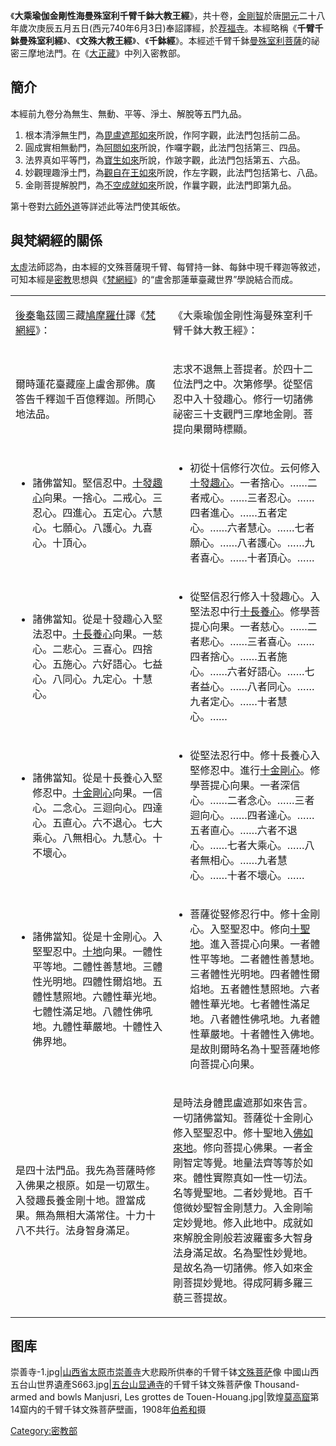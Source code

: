 {{汉传密宗}}
《'''大乘瑜伽金剛性海曼殊室利千臂千鉢大教王經'''》，共十卷，[[金剛智|金剛智]]於唐[[開元|開元]]二十八年歲次庚辰五月五日(西元740年6月3日)奉詔譯經，於[[荐福寺|荐福寺]]。本經略稱《'''千臂千鉢曼殊室利經'''》、《'''文殊大教王經'''》、《'''千鉢經'''》。本經述千臂千鉢[[文殊菩薩|曼殊室利菩薩]]的祕密三摩地法門。在《[[大正藏|大正藏]]》中列入密教部。

==簡介==
本經前九卷分為無生、無動、平等、淨土、解脫等五門九品。
#根本清淨無生門，為[[毘盧遮那佛|毘盧遮那如來]]所說，作阿字觀，此法門包括前二品。
#圓成實相無動門，為[[阿閦佛|阿閦如來]]所說，作囉字觀，此法門包括第三、四品。
#法界真如平等門，為[[寶生佛|寶生如來]]所說，作跛字觀，此法門包括第五、六品。
#妙觀理趣淨土門，為[[阿彌陀佛|觀自在王如來]]所說，作左字觀，此法門包括第七、八品。
#金剛菩提解脫門，為[[不空成就佛|不空成就如來]]所說，作曩字觀，此法門即第九品。
第十卷對[[六師外道|六師外道]]等詳述此等法門使其皈依。

==與梵網經的關係==
[[太虛|太虛]]法師認為，由本經的文殊菩薩現千臂、每臂持一鉢、每鉢中現千釋迦等敘述，可知本經是[[密教|密教]]思想與《[[梵網經|梵網經]]》的“盧舍那蓮華臺藏世界”學說結合而成。
{{clear}}
{|
|- valign="top"
|  width="50%" | [[後秦|後秦]]龜茲國三藏[[鳩摩羅什|鳩摩羅什]]譯《[[梵網經|梵網經]]》：
| width="50%" | 《大乘瑜伽金剛性海曼殊室利千臂千鉢大教王經》：
|- valign="top"
|爾時蓮花臺藏座上盧舍那佛。廣答告千釋迦千百億釋迦。所問心地法品。
|志求不退無上菩提者。於四十二位法門之中。次第修學。從堅信忍中入十發趣心。修行一切諸佛祕密三十支觀門三摩地金剛。菩提向果爾時標顯。
|- valign="top"
|
*諸佛當知。堅信忍中。[[十發趣心|十發趣心]]向果。一捨心。二戒心。三忍心。四進心。五定心。六慧心。七願心。八護心。九喜心。十頂心。
|
*初從十信修行次位。云何修入[[十發趣心|十發趣心]]。一者捨心。……二者戒心。……三者忍心。……四者進心。……五者定心。……六者慧心。……七者願心。……八者護心。……九者喜心。……十者頂心。……
|- valign="top"
|
*諸佛當知。從是十發趣心入堅法忍中。[[十長養心|十長養心]]向果。一慈心。二悲心。三喜心。四捨心。五施心。六好語心。七益心。八同心。九定心。十慧心。
|
*從堅信忍行修入十發趣心。入堅法忍中行[[十長養心|十長養心]]。修學菩提心向果。一者慈心。……二者悲心。……三者喜心。……四者捨心。……五者施心。……六者好語心。……七者益心。……八者同心。……九者定心。……十者慧心。……
|- valign="top"
|
*諸佛當知。從是十長養心入堅修忍中。[[十金剛心|十金剛心]]向果。一信心。二念心。三迴向心。四達心。五直心。六不退心。七大乘心。八無相心。九慧心。十不壞心。
|
*從堅法忍行中。修十長養心入堅修忍中。進行[[十金剛心|十金剛心]]。修學菩提心向果。一者深信心。……二者念心。……三者迴向心。……四者達心。……五者直心。……六者不退心。……七者大乘心。……八者無相心。……九者慧心。……十者不壞心。……
|- valign="top"
|
*諸佛當知。從是十金剛心。入堅聖忍中。[[十地|十地]]向果。一體性平等地。二體性善慧地。三體性光明地。四體性爾焰地。五體性慧照地。六體性華光地。七體性滿足地。八體性佛吼地。九體性華嚴地。十體性入佛界地。
|
*菩薩從竪修忍行中。修十金剛心。入堅聖忍中。修向[[十地|十聖地]]。進入菩提心向果。一者體性平等地。二者體性善慧地。三者體性光明地。四者體性爾焰地。五者體性慧照地。六者體性華光地。七者體性滿足地。八者體性佛吼地。九者體性華嚴地。十者體性入佛地。是故則爾時名為十聖菩薩地修向菩提心向果。
|- valign="top"
|是四十法門品。我先為菩薩時修入佛果之根原。如是一切眾生。入發趣長養金剛十地。證當成果。無為無相大滿常住。十力十八不共行。法身智身滿足。
|是時法身體毘盧遮那如來告言。一切諸佛當知。菩薩從十金剛心修入堅聖忍中。修十聖地入[[佛如來地|佛如來地]]。修向菩提心佛果。一者金剛智定等覺。地量法齊等等於如來。體性實際真如一性一切法。名等覺聖地。二者妙覺地。百千億微妙聖智金剛慧力。入金剛喻定妙覺地。修入此地中。成就如來解脫金剛般若波羅蜜多大智身法身滿足故。名為聖性妙覺地。是故名為一切諸佛。修入如來金剛菩提妙覺地。得成阿耨多羅三藐三菩提故。
|}

== 图库 ==
<gallery widths="200px" heights="200px">
崇善寺-1.jpg|[[山西省|山西省]][[太原市|太原市]][[崇善寺|崇善寺]]大悲殿所供奉的千臂千钵[[文殊菩萨|文殊菩萨]]像
中國山西五台山世界遺產S663.jpg|[[五台山|五台山]][[显通寺|显通寺]]的千臂千钵文殊菩萨像
Thousand-armed and bowls Manjusri, Les grottes de Touen-Houang.jpg|敦煌[[莫高窟|莫高窟]]第14窟内的千臂千钵文殊菩萨壁画，1908年[[伯希和|伯希和]]摄
</gallery>

{{China-buddhism-book-mijiao}}
[[Category:密教部|Category:密教部]]